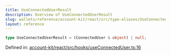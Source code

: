```yaml
---
title: UseConnectedUserResult
description: Overview of UseConnectedUserResult
slug: wallets/reference/account-kit/react/src/type-aliases/UseConnectedUserResult
layout: reference
---
```


```ts
type UseConnectedUserResult = (ConnectedUser & object) | null;
```

Defined in: [account-kit/react/src/hooks/useConnectedUser.ts:16](https://github.com/alchemyplatform/aa-sdk/blob/e3c1a23e6e03f44bf2db3afddb97a91b175cba58/account-kit/react/src/hooks/useConnectedUser.ts#L16)
